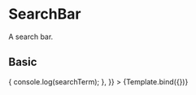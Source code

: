 
<Meta title="Components/Content/SearchBar" component={SearchBar} />

# SearchBar

A search bar.

<Props of={SearchBar} />


## Basic

<Canvas>
  <Story
    name="Basic"
    args={{
      onSearch: (searchTerm) => {
        console.log(searchTerm);
      },
    }}
  >
    {Template.bind({})}
  </Story>
</Canvas>

<ArgsTable story="Basic" />
